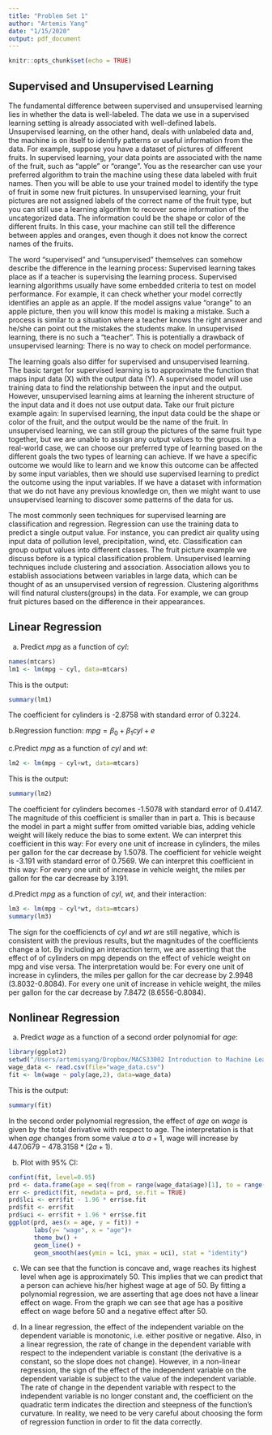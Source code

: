 ```yaml
---
title: "Problem Set 1"
author: "Artemis Yang"
date: "1/15/2020"
output: pdf_document
---
```


```r
knitr::opts_chunk$set(echo = TRUE)
```

## Supervised and Unsupervised Learning

The fundamental difference between supervised and unsupervised learning lies in whether the data is well-labeled. The data we use in a supervised learning setting is already associated with well-defined labels. Unsupervised learning, on the other hand, deals with unlabeled data and, the machine is on itself to identify patterns or useful information from the data. For example, suppose you have a dataset of pictures of different fruits. In supervised learning, your data points are associated with the name of the fruit, such as “apple” or “orange”. You as the researcher can use your preferred algorithm to train the machine using these data labeled with fruit names. Then you will be able to use your trained model to identify the type of fruit in some new fruit pictures. In unsupervised learning, your fruit pictures are not assigned labels of the correct name of the fruit type, but you can still use a learning algorithm to recover some information of the uncategorized data. The information could be the shape or color of the different fruits. In this case, your machine can still tell the difference between apples and oranges, even though it does not know the correct names of the fruits.

The word “supervised” and “unsupervised” themselves can somehow describe the difference in the learning process: Supervised learning takes place as if a teacher is supervising the learning process. Supervised learning algorithms usually have some embedded criteria to test on model performance. For example, it can check whether your model correctly identifies an apple as an apple. If the model assigns value “orange” to an apple picture, then you will know this model is making a mistake. Such a process is similar to a situation where a teacher knows the right answer and he/she can point out the mistakes the students make. In unsupervised learning, there is no such a “teacher”. This is potentially a drawback of unsupervised learning: There is no way to check on model performance. 

The learning goals also differ for supervised and unsupervised learning. The basic target for supervised learning is to approximate the function that maps input data (X) with the output data (Y). A supervised model will use training data to find the relationship between the input and the output. However, unsupervised learning aims at learning the inherent structure of the input data and it does not use output data. Take our fruit picture example again: In supervised learning, the input data could be the shape or color of the fruit, and the output would be the name of the fruit. In unsupervised learning, we can still group the pictures of the same fruit type together, but we are unable to assign any output values to the groups. In a real-world case, we can choose our preferred type of learning based on the different goals the two types of learning can achieve. If we have a specific outcome we would like to learn and we know this outcome can be affected by some input variables, then we should use supervised learning to predict the outcome using the input variables. If we have a dataset with information that we do not have any previous knowledge on, then we might want to use unsupervised learning to discover some patterns of the data for us.

The most commonly seen techniques for supervised learning are classification and regression. Regression can use the training data to predict a single output value. For instance, you can predict air quality using input data of pollution level, precipitation, wind, etc. Classification can group output values into different classes. The fruit picture example we discuss before is a typical classification problem. Unsupervised learning techniques include clustering and association. Association allows you to establish associations between variables in large data, which can be thought of as an unsupervised version of regression. Clustering algorithms will find natural clusters(groups) in the data. For example, we can group fruit pictures based on the difference in their appearances.

## Linear Regression
a. Predict $mpg$ as a function of $cyl$:
```r
names(mtcars)
lm1 <- lm(mpg ~ cyl, data=mtcars)
```
This is the output:
```r
summary(lm1)
```
The coefficient for cylinders is -2.8758 with standard error of 0.3224.

b.Regression function: $mpg = \beta_0+\beta_1 cyl + e$

c.Predict $mpg$ as a function of $cyl$ and $wt$:
```r
lm2 <- lm(mpg ~ cyl+wt, data=mtcars)
```
This is the output:
```r
summary(lm2)
```
The coefficient for cylinders becomes -1.5078 with standard error of 0.4147. The magnitude of this coefficient is smaller than in part a. This is because the model in part a might suffer from omitted variable bias, adding vehicle weight will likely reduce the bias to some extent. We can interpret this coefficient in this way: For every one unit of increase in cylinders, the miles per gallon for the car decrease by 1.5078. The coefficient for vehicle weight is -3.191 with standard error of 0.7569. We can interpret this coefficient in this way: For every one unit of increase in vehicle weight, the miles per gallon for the car decrease by 3.191.

d.Predict $mpg$ as a function of $cyl$, $wt$, and their interaction:
```r
lm3 <- lm(mpg ~ cyl*wt, data=mtcars)
summary(lm3)
```
The sign for the coefficiencts of $cyl$ and $wt$ are still negative, which is consistent with the previous results, but the magnitudes of the coefficients change a lot. By including an interaction term, we are asserting that the effect of of cylinders on mpg depends on the effect of vehicle weight on mpg and vise versa. The interpretation would be: For every one unit of increase in cylinders, the miles per gallon for the car decrease by 2.9948 (3.8032-0.8084). For every one unit of increase in vehicle weight, the miles per gallon for the car decrease by 7.8472 (8.6556-0.8084).

## Nonlinear Regression

a. Predict $wage$ as a function of a second order polynomial for $age$:
```r
library(ggplot2)
setwd("/Users/artemisyang/Dropbox/MACS33002 Introduction to Machine Learning/PS1")
wage_data <- read.csv(file="wage_data.csv")
fit <- lm(wage ~ poly(age,2), data=wage_data)
```
This is the output:
```r
summary(fit)
```
In the second order polynomial regression, the effect of $age$ on $wage$ is given by the total derivative with respect to age. The interpretation is that when $age$ changes from some value $a$ to $a+1$, wage will increase by $447.0679-478.3158*(2a+1)$.

b. Plot with 95% CI:
```r
confint(fit, level=0.95)
prd <- data.frame(age = seq(from = range(wage_data$age)[1], to = range(wage_data$age)[2],length.out = 100))
err <- predict(fit, newdata = prd, se.fit = TRUE)
prd$lci <- err$fit - 1.96 * err$se.fit
prd$fit <- err$fit
prd$uci <- err$fit + 1.96 * err$se.fit
ggplot(prd, aes(x = age, y = fit)) +
       labs(y= "wage", x = "age")+
       theme_bw() +
       geom_line() +
       geom_smooth(aes(ymin = lci, ymax = uci), stat = "identity")
```

c. We can see that the function is concave and, wage reaches its highest level when age is approximately 50. This implies that we can predict that a person can achieve his/her highest wage at age of 50. By fitting a polynomial regression, we are asserting that age does not have a linear effect on wage. From the graph we can see that age has a positive effect on wage before 50 and a negative effect after 50.

d. In a linear regression, the effect of the independent variable on the dependent variable is monotonic, i.e. either positive or negative. Also, in a linear regression, the rate of change in the dependent variable with respect to the independent variable is constant (the derivative is a constant, so the slope does not change). However, in a non-linear regression, the sign of the effect of the independent variable on the dependent variable is subject to the value of the independent variable. The rate of change in the dependent variable with respect to the independent variable is no longer constant and, the coefficient on the quadratic term indicates the direction and steepness of the function's curvature. In reality, we need to be very careful about choosing the form of regression function in order to fit the data correctly.
